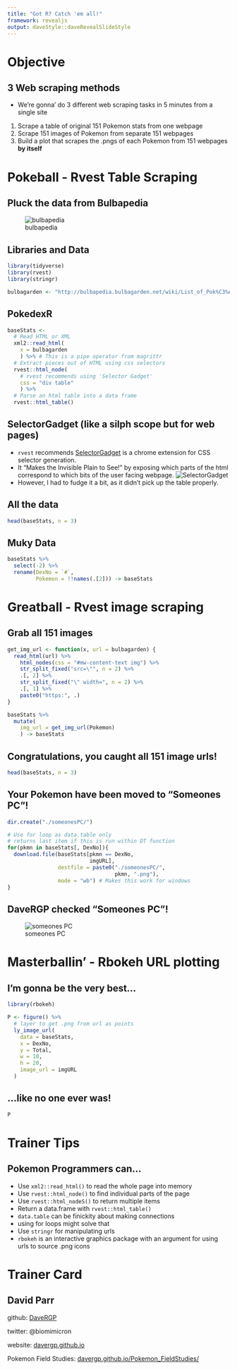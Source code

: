 ```yaml
---
title: "Got R? Catch 'em all!"
framework: revealjs
output: daveStyle::daveRevealSlideStyle
---
```


# Objective {data-background="images/pokemon_pokeball_by_mr_droy.png"}

## 3 Web scraping methods {data-background="images/pokemon_pokeball_by_mr_droy.png"}

* We're gonna' do 3 different web scraping tasks in 5 minutes from a single site
1. Scrape a table of original 151 Pokemon stats from one webpage
2. Scrape 151 images of Pokemon from separate 151 webpages
3. Build a plot that scrapes the .pngs of each Pokemon from 151 webpages **by itself**

# Pokeball - Rvest Table Scraping {data-background="images/pokemon_pokeball_by_mr_droy.png"}

## Pluck the data from Bulbapedia {data-background="images/pokemon_pokeball_by_mr_droy.png"}

![bulbapedia](images/bulbapedia.png)

## Libraries and Data {data-background="images/pokemon_pokeball_by_mr_droy.png"}

```r
library(tidyverse)
library(rvest)
library(stringr)

bulbagarden <- "http://bulbapedia.bulbagarden.net/wiki/List_of_Pok%C3%A9mon_by_base_stats_(Generation_I)"
```

## PokedexR {data-background="images/pokemon_pokeball_by_mr_droy.png"}

```r
baseStats <-
  # Read HTML or XML
  xml2::read_html( 
    x = bulbagarden
    ) %>% # This is a pipe operator from magrittr
  # Extract pieces out of HTML using css selectors
  rvest::html_node(
    # rvest recommends using 'Selector Gadget'
    css = "div table" 
    ) %>%
  # Parse an html table into a data frame
  rvest::html_table() 
```

## SelectorGadget (like a silph scope but for web pages) {data-background="images/pokemon_pokeball_by_mr_droy.png"}

* `rvest` recommends [SelectorGadget](http://selectorgadget.com/) is a chrome extension for CSS selector generation. 
* It "Makes the Invisible Plain to See!" by exposing which parts of the html correspond to which bits of the user facing webpage.
![SelectorGadget](images/SelectorGadget.png)
* However, I had to fudge it a bit, as it didn't pick up the table properly.

## All the data {data-background="images/pokemon_pokeball_by_mr_droy.png"}

```r
head(baseStats, n = 3)
```

## Muky Data {data-background="images/mukwave.jpg"}

```r
baseStats %>% 
  select(-2) %>% 
  rename(DexNo = `#`, 
         Pokemon = !!names(.[2])) -> baseStats
```

# Greatball - Rvest image scraping {data-background="images/pokemon_greatball_by_mr_droy.png"}

## Grab all 151 images {data-background="images/pokemon_greatball_by_mr_droy.png"}

```r
get_img_url <- function(x, url = bulbagarden) {
  read_html(url) %>%
    html_nodes(css = "#mw-content-text img") %>%
    str_split_fixed("src=\"", n = 2) %>%
    .[, 2] %>%
    str_split_fixed("\" width=", n = 2) %>%
    .[, 1] %>%
    paste0("https:", .)
}

baseStats %>% 
  mutate(
    img_url = get_img_url(Pokemon)
    ) -> baseStats
```

## Congratulations, you caught all 151 image urls! {data-background="images/pokemon_greatball_by_mr_droy.png"}

```r
head(baseStats, n = 3)
```

## Your Pokemon have been moved to "Someones PC"! {data-background="images/pokemon_greatball_by_mr_droy.png"}

```r
dir.create("./someonesPC/")

# Use for loop as data.table only 
# returns last item if this is run within DT function
for(pkmn in baseStats[, DexNo]){
  download.file(baseStats[pkmn == DexNo, 
                          imgURL], 
                destfile = paste0("./someonesPC/", 
                                  pkmn, ".png"),
                mode = "wb") # Makes this work for windows
}
```

## DaveRGP checked "Someones PC"! {data-background="images/pokemon_greatball_by_mr_droy.png"}

![someones PC](images/someonesPCout.png)

# Masterballin' - Rbokeh URL plotting {data-background="images/pokemon_master_ball_by_mr_droy.png"}

## I'm gonna be the very best... {data-background="images/pokemon_master_ball_by_mr_droy.png"}

```r
library(rbokeh)

P <- figure() %>% 
  # layer to get .png from url as points
  ly_image_url(
    data = baseStats,
    x = DexNo,
    y = Total,
    w = 10,
    h = 20,
    image_url = imgURL
  )
```

## ...like no one ever was! {data-background="images/pokemon_master_ball_by_mr_droy.png"}

```r
P
```

# Trainer Tips

## Pokemon Programmers can...

* Use `xml2::read_html()` to read the whole page into memory
* Use `rvest::html_node()` to find individual parts of the page
+ Use `rvest::html_nodeS()` to return multiple items
* Return a data.frame with `rvest::html_table()`
* `data.table` can be finickity about making connections
+ using for loops might solve that
* Use `stringr` for manipulating urls
* `rbokeh` is an interactive graphics package with an argument for using urls to source .png icons

# Trainer Card

## David Parr

github: [DaveRGP](https://github.com/DaveRGP)

twitter: @biomimicron

website: [davergp.github.io](davergp.github.io)

Pokemon Field Studies: [davergp.github.io/Pokemon_FieldStudies/](http://davergp.github.io/Pokemon_FieldStudies/) 